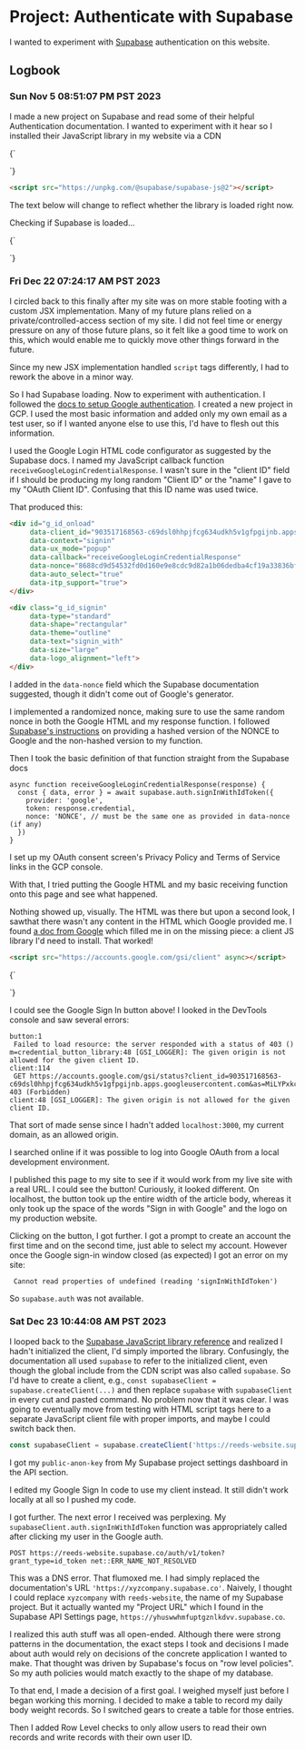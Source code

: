 # Project: Authenticate with Supabase

I wanted to experiment with [Supabase](https://supabase.com) authentication on this website. 

## Logbook

### Sun Nov  5 08:51:07 PM PST 2023

I made a new project on Supabase and read some of their helpful Authentication documentation. I wanted to experiment with it hear so I installed their JavaScript library in my website via a CDN 

<script src="https://unpkg.com/@supabase/supabase-js@2"></script>

{`
<script type="module">
  // I describe this on Sat Dec 23
  window.supabaseClient = supabase.createClient('https://yhuswwhmfuptgznlkdvv.supabase.co', 'eyJhbGciOiJIUzI1NiIsInR5cCI6IkpXVCJ9.eyJpc3MiOiJzdXBhYmFzZSIsInJlZiI6InlodXN3d2htZnVwdGd6bmxrZHZ2Iiwicm9sZSI6ImFub24iLCJpYXQiOjE2OTkwNzgyNjksImV4cCI6MjAxNDY1NDI2OX0.vF_fbpeSORP5ve5wVVty4lm5HaOAwGSgQxq4s39udpM')
  </script>
`}

```html
<script src="https://unpkg.com/@supabase/supabase-js@2"></script>
```

The text below will change to reflect whether the library is loaded right now.

<span>Checking if Supabase is loaded...</span>

{`
<script>
  let message = "Supabase is NOT loaded";
  if (supabase) message = "Supabase is loaded!"
  document.currentScript.previousElementSibling.innerText = message;
</script>
`}


### Fri Dec 22 07:24:17 AM PST 2023

I circled back to this finally after my site was on more stable footing with a custom JSX implementation. Many of my future plans relied on a private/controlled-access section of my site. I did not feel time or energy pressure on any of those future plans, so it felt like a good time to work on this, which would enable me to quickly move other things forward in the future.

Since my new JSX implementation handled `script` tags differently, I had to rework the above in a minor way.
  
So I had Supabase loading. Now to experiment with authentication. I followed the [docs to setup Google authentication](https://supabase.com/docs/guides/auth/social-login/auth-google). I created a new project in GCP. I used the most basic information and added only my own email as a test user, so if I wanted anyone else to use this, I'd have to flesh out this information.

I used the Google Login HTML code configurator as suggested by the Supabase docs. I named my JavaScript callback function  `receiveGoogleLoginCredentialResponse`. I wasn't sure in the "client ID" field if I should be producing my long random "Client ID" or the "name" I gave to my "OAuth Client ID". Confusing that this ID name was used twice.

That produced this:

```html
<div id="g_id_onload"
     data-client_id="903517168563-c69dsl0hhpjfcg634udkh5v1gfpgijnb.apps.googleusercontent.com"
     data-context="signin"
     data-ux_mode="popup"
     data-callback="receiveGoogleLoginCredentialResponse"
     data-nonce="8688cd9d54532fd0d160e9e8cdc9d82a1b06dedba4cf19a33836bf2d0c58f335"
     data-auto_select="true"
     data-itp_support="true">
</div>

<div class="g_id_signin"
     data-type="standard"
     data-shape="rectangular"
     data-theme="outline"
     data-text="signin_with"
     data-size="large"
     data-logo_alignment="left">
</div>
```

I added in the `data-nonce` field which the Supabase documentation suggested, though it didn't come out of Google's generator.

<Future>I implemented a randomized nonce, making sure to use the same random nonce in both the Google HTML and my response function. I followed [Supabase's instructions](https://supabase.com/docs/guides/auth/social-login/auth-google#important-note-on-nonce-validation) on providing a hashed version of the NONCE to Google and the non-hashed version to my function.</Future>

Then I took the basic definition of that function straight from the Supabase docs

```
async function receiveGoogleLoginCredentialResponse(response) {
  const { data, error } = await supabase.auth.signInWithIdToken({
    provider: 'google',
    token: response.credential,
    nonce: 'NONCE', // must be the same one as provided in data-nonce (if any)
  })
}
```


<Future>I set up my OAuth consent screen's Privacy Policy and Terms of Service links in the GCP console.</Future>

With that, I tried putting the Google HTML and my basic receiving function onto this page and see what happened.

Nothing showed up, visually. The HTML was there but upon a second look, I sawthat there wasn't any content in the HTML which Google provided me. I found [a doc from Google](https://developers.google.com/identity/gsi/web/guides/client-library) which filled me in on the missing piece: a client JS library I'd need to install. That worked!

```html
<script src="https://accounts.google.com/gsi/client" async></script>
```

<script src="https://accounts.google.com/gsi/client" async></script>

{`
<div id="g_id_onload"
     data-client_id="903517168563-c69dsl0hhpjfcg634udkh5v1gfpgijnb.apps.googleusercontent.com"
     data-context="signin"
     data-ux_mode="popup"
     data-callback="receiveGoogleLoginCredentialResponse"
     data-nonce="8688cd9d54532fd0d160e9e8cdc9d82a1b06dedba4cf19a33836bf2d0c58f335"
     data-auto_select="true"
     data-itp_support="true">
</div>

<div class="g_id_signin"
     data-type="standard"
     data-shape="rectangular"
     data-theme="outline"
     data-text="signin_with"
     data-size="large"
     data-logo_alignment="left">
</div>

<script>
async function receiveGoogleLoginCredentialResponse(response) {
  // Edited later (See Dec 23) to use supabaseClient
  const { data, error } = await supabaseClient.auth.signInWithIdToken({
    provider: 'google',
    token: response.credential,
    nonce: 'NONCE', // must be the same one as provided in data-nonce (if any)
  })
}
</script>
`}

I could see the Google Sign In button above! I looked in the DevTools console and saw several errors:

```text
button:1 
 Failed to load resource: the server responded with a status of 403 ()
m=credential_button_library:48 [GSI_LOGGER]: The given origin is not allowed for the given client ID.
client:114 
 GET https://accounts.google.com/gsi/status?client_id=903517168563-c69dsl0hhpjfcg634udkh5v1gfpgijnb.apps.googleusercontent.com&as=MiLYPxkcSkvcIM%2Bb7nwgPQ 403 (Forbidden)
client:48 [GSI_LOGGER]: The given origin is not allowed for the given client ID.
```

That sort of made sense since I hadn't added `localhost:3000`, my current domain, as an allowed origin.

<Future>I searched online if it was possible to log into Google OAuth from a local development environment.</Future>

I published this page to my site to see if it would work from my live site with a real URL. I could see the button! Curiously, it looked different. On localhost, the button took up the entire width of the article body, whereas it only took up the space of the words "Sign in with Google" and the logo on my production website.

Clicking on the button, I got further. I got a prompt to create an account the first time and on the second time, just able to select my account. However once the Google sign-in window closed (as expected) I got an error on my site:

```text
 Cannot read properties of undefined (reading 'signInWithIdToken')
```

So `supabase.auth` was not available. 

### Sat Dec 23 10:44:08 AM PST 2023

I looped back to the [Supabase JavaScript library reference](https://supabase.com/docs/reference/javascript/installing) and realized I hadn't initialized the client, I'd simply imported the library. Confusingly, the documentation all used `supabase` to refer to the initialized client, even though the global include from the CDN script was also called `supabase`. So I'd have to create a client, e.g., `const supabaseClient = supabase.createClient(...)` and then replace `supabase` with `supabaseClient` in every cut and pasted command. No problem now that it was clear. I was going to eventually move from testing with HTML script tags here to a separate JavaScript client file with proper imports, and maybe I could switch back then.

```js
const supabaseClient = supabase.createClient('https://reeds-website.supabase.co', 'public-anon-key')
```

I got my `public-anon-key` from My Supabase project settings dashboard in the API section.

I edited my Google Sign In code to use my client instead. It still didn't work locally at all so I pushed my code.

I got further. The next error I received was perplexing. My `supabaseClient.auth.signInWithIdToken` function was appropriately called after clicking my user in the Google auth.

```
POST https://reeds-website.supabase.co/auth/v1/token?grant_type=id_token net::ERR_NAME_NOT_RESOLVED
```

This was a DNS error. That flumoxed me. I had simply replaced the documentation's URL `'https://xyzcompany.supabase.co'`. Naively, I thought I could replace `xyzcompany` with `reeds-website`, the name of my Supabase project. But it actually wanted my "Project URL" which I found in the Supabase API Settings page, `https://yhuswwhmfuptgznlkdvv.supabase.co`.

I realized this auth stuff was all open-ended. Although there were strong patterns in the documentation, the exact steps I took and decisions I made about auth would rely on decisions of the concrete application I wanted to make. That thought was driven by Supabase's focus on "row level policies". So my auth policies would match exactly to the shape of my database.

To that end, I made a decision of a first goal. I weighed myself just before I began working this morning. I decided to make a table to record my daily body weight records. So I switched gears to create a table for those entries.

Then I added Row Level checks to only allow users to read their own records and write records with their own user ID.
